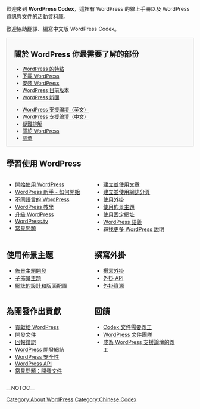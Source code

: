 歡迎來到 <strong>WordPress Codex</strong>，這裡有 WordPress 的線上手冊以及 WordPress 資訊與文件的活動資料庫。

歡迎協助翻譯、編寫中文版 WordPress Codex。
<!--        PORTAL LIST        -->

<div style="background:#f9f9f9;border:1px solid #ddd;font-size:95%;padding-left:1.5em;">
==關於 WordPress 你最需要了解的部份==
<ul style="float:left; width:200px;list-style:none;margin-bottom:10px;">
<li>[[zh-tw:WordPress 的特點|WordPress 的特點]]</li>
<li>[http://wordpress.org/download/ 下載 WordPress]</li>
<li>[[zh-tw:安裝WordPress|安裝 WordPress]]</li>
<li>[[zh-tw:{{CurrentVersion}} 版本|WordPress 目前版本]]</li>
<li>[http://wordpress.org/news/ WordPress 新聞]</li>
</ul>

<ul style="float:left; width:200px;list-style:none;margin-bottom:10px;">
<li>[http://wordpress.org/support/ WordPress 支援論壇（英文）]</li>
<li>[http://tw.forums.wordpress.org/ WordPress 支援論壇（中文）]</li>
<li>[[zh-tw:疑難解答|疑難排解]]</li>
<li>[[zh-tw:關於 WordPress|關於 WordPress]]</li>
<li>[[zh-tw:術語|詞彙]]</li>
</ul><span style="display:block;clear:left;"></span>
</div>


==學習使用 WordPress==
<div>
<div style="width:45%;float:left;padding-right:10px;">
* [[zh-tw:開始使用 WordPress|開始使用 WordPress]]
* [[zh-tw:WordPress 新手 - 如何開始|WordPress 新手 - 如何開始]]
* [[WordPress in Your Language|不同語言的 WordPress]]
* [[zh-tw:WordPress 教學|WordPress 教學]]
* [[zh-tw:升級WordPress|升級 WordPress]]
* [http://wordpress.tv/ WordPress.tv]
* [[zh-tw:FAQ|常見問題]]

</div><div style="width:45%;float:left">
* [[Posts|建立並使用文章]]
* [[zh-tw:網誌分頁|建立並使用網誌分頁]]
* [[zh-tw:外掛|使用外掛]]
* [[zh-tw:使用佈景主題|使用佈景主題]]
* [[zh-tw:使用固定連結|使用固定網址]]
* [[WordPress Semantics|WordPress 語義]]
* [[Finding WordPress Help|尋找更多 WordPress 說明]]
</div>
<div style="clear:both;"></div>
</div>
<div>
<div style="width:45%;float:left;padding-right:10px;">

==使用佈景主題==
* [[zh-tw:主題開發|佈景主題開發]]
* [[Child Themes|子佈景主題]]
* [[zh-tw:部落格的設計和佈局|網誌的設計和版面配置]]

</div><div style="width:45%;float:left">
==撰寫外掛==
* [[Writing a Plugin|撰寫外掛]]
* [[Plugin API|外掛 API]]
* [[Plugin Resources|外掛資源]]
</div>
<div style="clear:both;"></div>
</div>

<div>
<div style="width:45%;float:left;padding-right:10px;">
==為開發作出貢獻==
* [[Contributing to WordPress|貢獻給 WordPress]]
* [[zh-tw:開發文件|開發文件]]
* [[Reporting Bugs|回報錯誤]]
* [http://wpdevel.wordpress.com/ WordPress 開發網誌]
* [[Hardening WordPress|WordPress 安全性]]
* [[WordPress_API%27s|WordPress API]]
* [[FAQ Developer Documentation|常見問題：開發文件]]

</div><div style="width:45%;float:left">
==回饋==
* [[Codex:Contributing|Codex 文件需要義工]]
* [[Documentation team|WordPress 文件團隊]]
* [[Support Forum Volunteers|成為 WordPress 支援論壇的義工]]
</div>
<div style="clear:both;"></div>
</div>

{{Browsebar}}
{{Languages|
{{en}}
{{ar}}
{{bg}}
{{bs}}
{{cs}}
{{de}}
{{es}}
{{fi}}
{{fr}}
{{he}}
{{hr}}
{{hu}}
{{id}}
{{it}}
{{ja/top}}
{{ka}}
{{km}}
{{ko}}
{{lo}}
{{mya}}
{{mk}}
{{nl}}
{{pl}}
{{pt}}
{{pt-br}} 
{{ru}}
{{ro}}
{{sk}}
{{sl}}
{{sq}}
{{sv}}
{{th}}
{{tr}}
{{uk}}
{{vi}}
{{zh-cn}}
{{zh-tw}}
}}
__NOTOC__
[[Category:About WordPress]]
[[Category:Chinese Codex]]